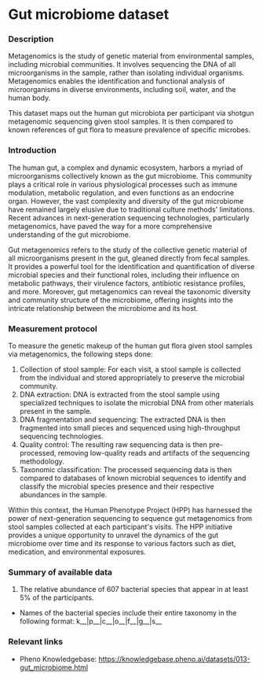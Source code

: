 # Gut microbiome dataset

### Description
Metagenomics is the study of genetic material from environmental samples, including microbial communities. It involves sequencing the DNA of all microorganisms in the sample, rather than isolating individual organisms. Metagenomics enables the identification and functional analysis of microorganisms in diverse environments, including soil, water, and the human body.

This dataset maps out the human gut microbiota per participant via shotgun metagenomic sequencing given stool samples. It is then compared to known references of gut flora to measure prevalence of specific microbes.

### Introduction
The human gut, a complex and dynamic ecosystem, harbors a myriad of microorganisms collectively known as the gut microbiome. This community plays a critical role in various physiological processes such as immune modulation, metabolic regulation, and even functions as an endocrine organ. However, the vast complexity and diversity of the gut microbiome have remained largely elusive due to traditional culture methods' limitations. Recent advances in next-generation sequencing technologies, particularly metagenomics, have paved the way for a more comprehensive understanding of the gut microbiome.

Gut metagenomics refers to the study of the collective genetic material of all microorganisms present in the gut, gleaned directly from fecal samples. It provides a powerful tool for the identification and quantification of diverse microbial species and their functional roles, including their influence on metabolic pathways, their virulence factors, antibiotic resistance profiles, and more. Moreover, gut metagenomics can reveal the taxonomic diversity and community structure of the microbiome, offering insights into the intricate relationship between the microbiome and its host.

### Measurement protocol
To measure the genetic makeup of the human gut flora given stool samples via metagenomics, the following steps done:

1. Collection of stool sample: For each visit, a stool sample is collected from the individual and stored appropriately to preserve the microbial community.
2. DNA extraction: DNA is extracted from the stool sample using specialized techniques to isolate the microbial DNA from other materials present in the sample.
3. DNA fragmentation and sequencing: The extracted DNA is then fragmented into small pieces and sequenced using high-throughput sequencing technologies.
4. Quality control: The resulting raw sequencing data is then pre-processed, removing low-quality reads and artifacts of the sequencing methodology.
5. Taxonomic classification: The processed sequencing data is then compared to databases of known microbial sequences to identify and classify the microbial species presence and their respective abundances in the sample.

Within this context, the Human Phenotype Project (HPP) has harnessed the power of next-generation sequencing to sequence gut metagenomics from stool samples collected at each participant's visits. The HPP initiative provides a unique opportunity to unravel the dynamics of the gut microbiome over time and its response to various factors such as diet, medication, and environmental exposures.

### Summary of available data
1. The relative abundance of 607 bacterial species that appear in at least 5% of the participants.
* Names of the bacterial species include their entire taxonomy in the following format:
k__<kingdom>|p__<phylum>|c__<class>|o__<order>|f__<family>|g__<genus>|s__<species>

### Relevant links
* Pheno Knowledgebase: https://knowledgebase.pheno.ai/datasets/013-gut_microbiome.html


